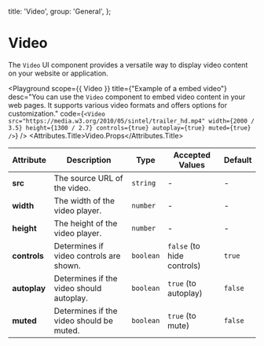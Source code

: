 
  title: 'Video',
  group: 'General',
};

# Video

The `Video` UI component provides a versatile way to display video content on your website or application.

<Playground
  scope={{ Video }}
  title={"Example of a embed video"}
  desc="You can use the `Video` component to embed video content in your web pages. It supports various video formats and offers options for customization."
  code={`
<Video
  src="https://media.w3.org/2010/05/sintel/trailer_hd.mp4"
  width={2000 / 3.5}
  height={1300 / 2.7}
  controls={true}
  autoplay={true}
  muted={true}
/>
`}
/>
<Attributes edit="/pages/components/video.mdx">
  <Attributes.Title>Video.Props</Attributes.Title>

| Attribute    | Description                              | Type      | Accepted Values            | Default |
| ------------ | ---------------------------------------- | --------- | -------------------------- | ------- |
| **src**      | The source URL of the video.             | `string`  | -                          | -       |
| **width**    | The width of the video player.           | `number`  | -                          | -       |
| **height**   | The height of the video player.          | `number`  | -                          | -       |
| **controls** | Determines if video controls are shown.  | `boolean` | `false` (to hide controls) | `true`  |
| **autoplay** | Determines if the video should autoplay. | `boolean` | `true` (to autoplay)       | `false` |
| **muted**    | Determines if the video should be muted. | `boolean` | `true` (to mute)           | `false` |

</Attributes>
